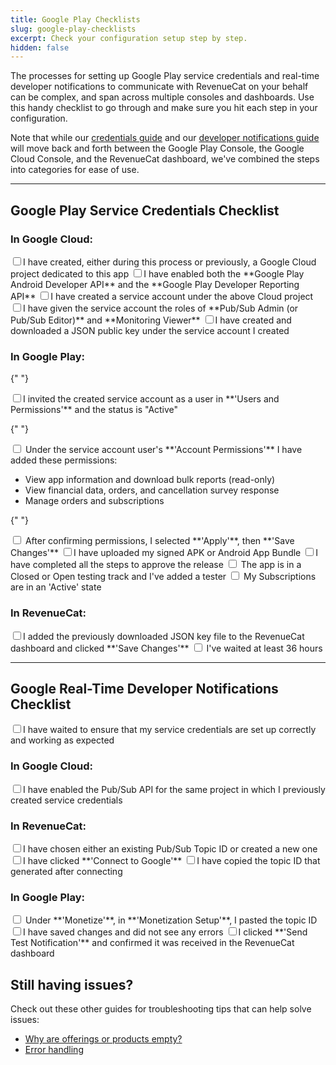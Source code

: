 ```yaml
---
title: Google Play Checklists
slug: google-play-checklists
excerpt: Check your configuration setup step by step.
hidden: false
---
```


The processes for setting up Google Play service credentials and real-time developer notifications to communicate with RevenueCat on your behalf can be complex, and span across multiple consoles and dashboards. Use this handy checklist to go through and make sure you hit each step in your configuration.

Note that while our [credentials guide](/service-credentials/creating-play-service-credentials) and our [developer notifications guide](/platform-resources/server-notifications/google-server-notifications) will move back and forth between the Google Play Console, the Google Cloud Console, and the RevenueCat dashboard, we've combined the steps into categories for ease of use.

---

## Google Play Service Credentials Checklist

### In Google Cloud:

<label class="google-checkbox">
  <input type="checkbox" />I have created, either during this process or
  previously, a Google Cloud project dedicated to this app
</label>

<label class="google-checkbox">
  <input type="checkbox" />I have enabled both the **Google Play Android
  Developer API** and the **Google Play Developer Reporting API**
</label>

<label class="google-checkbox">
  <input type="checkbox" />I have created a service account under the above
  Cloud project
</label>

<label class="google-checkbox">
  <input type="checkbox" />I have given the service account the roles of
  **Pub/Sub Admin (or Pub/Sub Editor)** and **Monitoring Viewer**
</label>

<label class="google-checkbox">
  <input type="checkbox" />I have created and downloaded a JSON public key under
  the service account I created
</label>

### In Google Play:

{" "}

<label class="google-checkbox">
  <input type="checkbox" />I invited the created service account as a user in
  **'Users and Permissions'** and the status is "Active"
</label>

{" "}

<label class="google-checkbox">
  <input type="checkbox" />
  Under the service account user's **'Account Permissions'** I have added these
  permissions:
</label>

<ul>
  <li> View app information and download bulk reports (read-only)</li>
  <li> View financial data, orders, and cancellation survey response</li>
  <li> Manage orders and subscriptions</li>
</ul>

{" "}

<label class="google-checkbox">
  <input type="checkbox" />
  After confirming permissions, I selected **'Apply'**, then **'Save Changes'**
</label>
<label class="google-checkbox">
  <input type="checkbox" />I have uploaded my signed APK or Android App Bundle
</label>
<label class="google-checkbox">
  <input type="checkbox" />I have completed all the steps to approve the release
</label>
<label class="google-checkbox">
  <input type="checkbox" />
  The app is in a Closed or Open testing track and I've added a tester
</label>
<label class="google-checkbox">
  <input type="checkbox" />
  My Subscriptions are in an 'Active' state
</label>

### In RevenueCat:

<label class="google-checkbox">
  <input type="checkbox" />I added the previously downloaded JSON key file to
  the RevenueCat dashboard and clicked **'Save Changes'**
</label>
<label class="google-checkbox">
  <input type="checkbox" />
  I've waited at least 36 hours
</label>

---

## Google Real-Time Developer Notifications Checklist

<label class="google-checkbox">
  <input type="checkbox" />I have waited to ensure that my service credentials
  are set up correctly and working as expected
</label>

### In Google Cloud:

<label class="google-checkbox">
  <input type="checkbox" />I have enabled the Pub/Sub API for the same project
  in which I previously created service credentials
</label>

### In RevenueCat:

<label class="google-checkbox">
  <input type="checkbox" />I have chosen either an existing Pub/Sub Topic ID or
  created a new one
</label>
<label class="google-checkbox">
  <input type="checkbox" />I have clicked **'Connect to Google'**
</label>
<label class="google-checkbox">
  <input type="checkbox" />I have copied the topic ID that generated after
  connecting
</label>

### In Google Play:

<label class="google-checkbox">
  <input type="checkbox" />
  Under **'Monetize'**, in **'Monetization Setup'**, I pasted the topic ID
</label>
<label class="google-checkbox">
  <input type="checkbox" />I have saved changes and did not see any errors
</label>
<label class="google-checkbox">
  <input type="checkbox" />I clicked **'Send Test Notification'** and confirmed
  it was received in the RevenueCat dashboard
</label>

## Still having issues?

Check out these other guides for troubleshooting tips that can help solve issues:

- [Why are offerings or products empty?](https://community.revenuecat.com/sdks-51/why-are-offerings-or-products-empty-124)
- [Error handling](/test-and-launch/errors)
